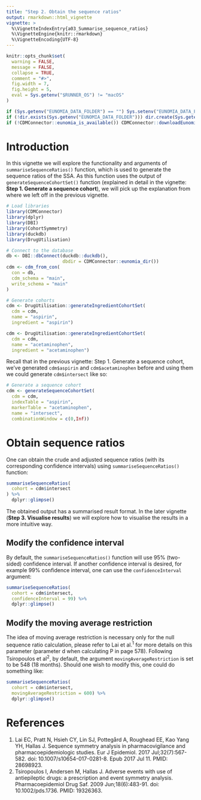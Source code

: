 ```yaml
---
title: "Step 2. Obtain the sequence ratios"
output: rmarkdown::html_vignette
vignette: >
  %\VignetteIndexEntry{a03_Summarise_sequence_ratios}
  %\VignetteEngine{knitr::rmarkdown}
  %\VignetteEncoding{UTF-8}
---
```


```r
knitr::opts_chunk$set(
  warning = FALSE,
  message = FALSE,
  collapse = TRUE,
  comment = "#>",
  fig.width = 7,
  fig.height = 5,
  eval = Sys.getenv("$RUNNER_OS") != "macOS"
)
```

```r
if (Sys.getenv("EUNOMIA_DATA_FOLDER") == "") Sys.setenv("EUNOMIA_DATA_FOLDER" = tempdir())
if (!dir.exists(Sys.getenv("EUNOMIA_DATA_FOLDER"))) dir.create(Sys.getenv("EUNOMIA_DATA_FOLDER"))
if (!CDMConnector::eunomia_is_available()) CDMConnector::downloadEunomiaData()
```

# Introduction
In this vignette we will explore the functionality and arguments of `summariseSequenceRatios()` function, which is used to generate the sequence ratios of the SSA. As this function uses the output of `generateSequenceCohortSet()` function (explained in detail in the vignette: **Step 1. Generate a sequence cohort**), we will pick up the explanation from where we left off in the previous vignette. 

```r
# Load libraries
library(CDMConnector)
library(dplyr)
library(DBI)
library(CohortSymmetry)
library(duckdb)
library(DrugUtilisation)

# Connect to the database
db <- DBI::dbConnect(duckdb::duckdb(), 
                     dbdir = CDMConnector::eunomia_dir())
cdm <- cdm_from_con(
  con = db,
  cdm_schema = "main",
  write_schema = "main"
)

# Generate cohorts
cdm <- DrugUtilisation::generateIngredientCohortSet(
  cdm = cdm,
  name = "aspirin",
  ingredient = "aspirin")

cdm <- DrugUtilisation::generateIngredientCohortSet(
  cdm = cdm,
  name = "acetaminophen",
  ingredient = "acetaminophen")
```

Recall that in the previous vignette: Step 1. Generate a sequence cohort, we've generated `cdm$aspirin` and `cdm$acetaminophen` before and using them we could generate `cdm$intersect` like so:

```r
# Generate a sequence cohort
cdm <- generateSequenceCohortSet(
  cdm = cdm,
  indexTable = "aspirin",
  markerTable = "acetaminophen",
  name = "intersect",
  combinationWindow = c(0,Inf))
```


# Obtain sequence ratios
One can obtain the crude and adjusted sequence ratios (with its corresponding confidence intervals) using `summariseSequenceRatios()` function:
```r
summariseSequenceRatios(
  cohort = cdm$intersect
) %>% 
  dplyr::glimpse()
```

The obtained output has a summarised result format. In the later vignette (**Step 3. Visualise results**) we will explore how to visualise the results in a more intuitive way. 

## Modify the confidence interval
By default, the `summariseSequenceRatios()` function will use 95% (two-sided) confidence interval. If another confidence interval is desired, for example 99% confidence interval, one can use the `confidenceInterval` argument:
```r
summariseSequenceRatios(
  cohort = cdm$intersect,
  confidenceInterval = 99) %>% 
  dplyr::glimpse()
```

## Modify the moving average restriction
The idea of moving average restriction is necessary only for the null sequence ratio calculation, please refer to Lai et al.<sup>1</sup> for more details on this parameter (parameter d when calculating P in page 578). Following Tsiropoulos et al<sup>2</sup>, by default, the argument `movingAverageRestriction` is set to be  $548$ ($18$ months). Should one wish to modify this, one could do something like:
```r
summariseSequenceRatios(
  cohort = cdm$intersect,
  movingAverageRestriction = 600) %>% 
  dplyr::glimpse()
```

# References
1. Lai EC, Pratt N, Hsieh CY, Lin SJ, Pottegård A, Roughead EE, Kao Yang YH, Hallas J. Sequence symmetry analysis in pharmacovigilance and pharmacoepidemiologic studies. Eur J Epidemiol. 2017 Jul;32(7):567-582. doi: 10.1007/s10654-017-0281-8. Epub 2017 Jul 11. PMID: 28698923.
2. Tsiropoulos I, Andersen M, Hallas J. Adverse events with use of antiepileptic drugs: a prescription and event symmetry analysis. Pharmacoepidemiol Drug Saf. 2009 Jun;18(6):483-91. doi: 10.1002/pds.1736. PMID: 19326363.

